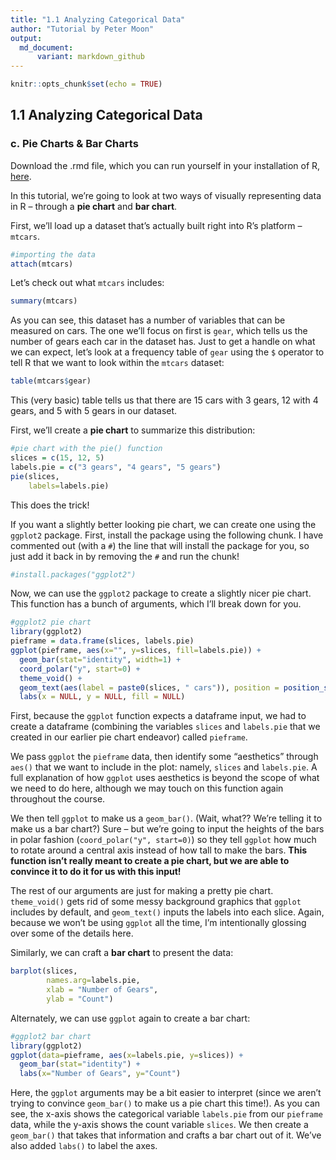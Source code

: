 ```yaml
---
title: "1.1 Analyzing Categorical Data"
author: "Tutorial by Peter Moon"
output: 
  md_document:
      variant: markdown_github
---
```


```r
knitr::opts_chunk$set(echo = TRUE)
```

## 1.1 Analyzing Categorical Data

### c. Pie Charts & Bar Charts

Download the .rmd file, which you can run yourself in your installation of R, [here](1.1.c.rmd).

In this tutorial, we're going to look at two ways of visually representing data in R -- through a **pie chart** and **bar chart**. 

First, we'll load up a dataset that's actually built right into R's platform -- `mtcars`. 

```r
#importing the data
attach(mtcars)
```

Let's check out what `mtcars` includes:

```r
summary(mtcars)
```

As you can see, this dataset has a number of variables that can be measured on cars. The one we'll focus on first is `gear`, which tells us the number of gears each car in the dataset has. Just to get a handle on what we can expect, let's look at a frequency table of `gear` using the `$` operator to tell R that we want to look within the `mtcars` dataset:

```r
table(mtcars$gear)
```

This (very basic) table tells us that there are 15 cars with 3 gears, 12 with 4 gears, and 5 with 5 gears in our dataset. 

First, we'll create a **pie chart** to summarize this distribution:

```r
#pie chart with the pie() function
slices = c(15, 12, 5)
labels.pie = c("3 gears", "4 gears", "5 gears")
pie(slices, 
    labels=labels.pie)
```

This does the trick!

If you want a slightly better looking pie chart, we can create one using the `ggplot2` package. First, install the package using the following chunk. I have commented out (with a `#`) the line that will install the package for you, so just add it back in by removing the `#` and run the chunk!

```r
#install.packages("ggplot2")
```

Now, we can use the `ggplot2` package to create a slightly nicer pie chart. This function has a bunch of arguments, which I'll break down for you.

  
```r
#ggplot2 pie chart
library(ggplot2)
pieframe = data.frame(slices, labels.pie)
ggplot(pieframe, aes(x="", y=slices, fill=labels.pie)) +
  geom_bar(stat="identity", width=1) +
  coord_polar("y", start=0) + 
  theme_void() + 
  geom_text(aes(label = paste0(slices, " cars")), position = position_stack(vjust=0.5)) +
  labs(x = NULL, y = NULL, fill = NULL)
```
First, because the `ggplot` function expects a dataframe input, we had to create a dataframe (combining the variables `slices` and `labels.pie` that we created in our earlier pie chart endeavor) called `pieframe`. 

We pass `ggplot` the `pieframe` data, then identify some "aesthetics" through `aes()` that we want to include in the plot: namely, `slices` and `labels.pie`. A full explanation of how `ggplot` uses aesthetics is beyond the scope of what we need to do here, although we may touch on this function again throughout the course.

We then tell `ggplot` to make us a `geom_bar()`. (Wait, what?? We're telling it to make us a bar chart?) Sure -- but we're going to input the heights of the bars in polar fashion (`coord_polar("y", start=0)`) so they tell `ggplot` how much to rotate around a central axis instead of how tall to make the bars. **This function isn't really meant to create a pie chart, but we are able to convince it to do it for us with this input!**

The rest of our arguments are just for making a pretty pie chart. `theme_void()` gets rid of some messy background graphics that `ggplot` includes by default, and `geom_text()` inputs the labels into each slice. Again, because we won't be using `ggplot` all the time, I'm intentionally glossing over some of the details here. 

Similarly, we can craft a **bar chart** to present the data: 

```r
barplot(slices,
        names.arg=labels.pie,
        xlab = "Number of Gears",
        ylab = "Count")
```

Alternately, we can use `ggplot` again to create a bar chart:

```r
#ggplot2 bar chart
library(ggplot2)
ggplot(data=pieframe, aes(x=labels.pie, y=slices)) + 
  geom_bar(stat="identity") + 
  labs(x="Number of Gears", y="Count")
```

Here, the `ggplot` arguments may be a bit easier to interpret (since we aren't trying to convince `geom_bar()` to make us a pie chart this time!). As you can see, the x-axis shows the categorical variable `labels.pie` from our `pieframe` data, while the y-axis shows the count variable `slices`. We then create a `geom_bar()` that takes that information and crafts a bar chart out of it. We've also added `labs()` to label the axes.